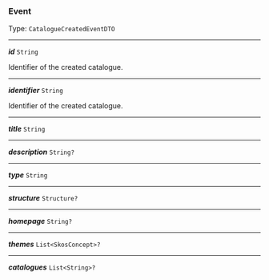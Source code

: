 


### Event

Type: `CatalogueCreatedEventDTO`

---

***id*** `String`

Identifier of the created catalogue.



---

***identifier*** `String`

Identifier of the created catalogue.



---

***title*** `String`

---

***description*** `String?`

---

***type*** `String`

---

***structure*** `Structure?`

---

***homepage*** `String?`

---

***themes*** `List<SkosConcept>?`

---

***catalogues*** `List<String>?`
